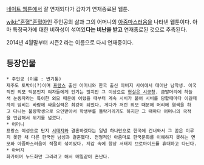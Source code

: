 [[네이트 웹툰]]에서 잘 연재되다가 갑자기 연재종료된 웹툰.

[[wiki:"혼혈"혼혈아]]인 주인공의 삶과 그의 어머니의 [[아줌마]]스러움을 나타낸 웹툰이다. 아마 특정국가에 대한 비하성이 섞여있'''다는 비난을 받고''' 연재종료된 것으로 추측된다.

2014년 4월말부터 시즌2 라는 이름으로 다시 연재중이다.

== 등장인물 ==
 * 주인공 (이름 : 변기통)
 제주도 토박이(?)이며 [[프랑스]] 출신 어머니와 한국 출신 아버지 사이에서 태어난 남학생. 이국적인 외모 덕분인지 여자들에게 인기는 많지만 그 이상으로 [[현실은 시궁창]]. 금발머리에 하늘색 눈동자라는 특이한 외모 때문에 어렸을 때부터 계속 시비가 붙어 시비를 당할때마다 이길때까지 덤비는 바람에 싸움실력은 최강이 되었다. 게다가 저런 외모 때문에 머리에 염색을 하고 다니는 불량학생으로 오인받아서 학생부를 들락거리기도 하지만 그 때마다 어머니의 국적을 언급해서 위기를 넘겼다. 
 * 어머니
 프랑스 여성으로 단지 [[서태지]]와 결혼하겠다는 일념 하나만으로 한국에 건너와서 그 꿈은 이루지 못한 채 다른 한국인 남성과 결혼했다. 전형적인 아줌마로 한국문화를 이해하지 못하는 면모와 아줌마스러움이 적절히 섞여있다. 지갑 속에 항상 서태지 브로마이드를 휴대하고 다닌다.
 * 아버지
 화가이며 누드화만 그리려고 해서 매일같이 혼난다. 

